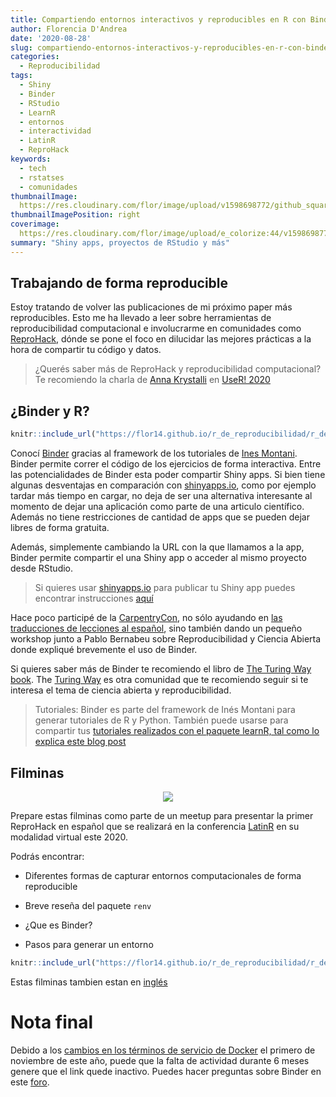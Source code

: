 ```yaml
---
title: Compartiendo entornos interactivos y reproducibles en R con Binder
author: Florencia D'Andrea
date: '2020-08-28'
slug: compartiendo-entornos-interactivos-y-reproducibles-en-r-con-binder.es-es
categories:
  - Reproducibilidad
tags:
  - Shiny
  - Binder
  - RStudio
  - LearnR
  - entornos
  - interactividad
  - LatinR
  - ReproHack
keywords:
  - tech
  - rstatses
  - comunidades
thumbnailImage: 
  https://res.cloudinary.com/flor/image/upload/v1598698772/github_squares_c9trzb.png
thumbnailImagePosition: right
coverimage:
  https://res.cloudinary.com/flor/image/upload/e_colorize:44/v1598698772/github_squares_c9trzb.png
summary: "Shiny apps, proyectos de RStudio y más"
---
```


## Trabajando de forma reproducible

Estoy tratando de volver las publicaciones de mi próximo paper más reproducibles. Esto me ha llevado a leer sobre herramientas de reproducibilidad computacional e involucrarme en comunidades como [ReproHack](https://twitter.com/ReproHack), dónde se pone el foco en dilucidar las mejores prácticas a la hora de compartir tu código y datos.

> ¿Querés saber más de ReproHack y reproducibilidad computacional? Te recomiendo la charla de [Anna Krystalli](https://twitter.com/annakrystalli) en [UseR! 2020](https://www.youtube.com/watch?v=KHMW8fV2NXo)

## ¿Binder y R?


```r
knitr::include_url("https://flor14.github.io/r_de_reproducibilidad/r_de_reproducibilidad.html#17")

```

Conocí [Binder](https://mybinder.readthedocs.io/en/latest/faq.html) gracias al framework de los tutoriales de [Ines Montani](https://github.com/ines/course-starter-r). Binder permite correr el código de los ejercicios de forma interactiva. Entre las potencialidades de Binder esta poder compartir Shiny apps. Si bien tiene algunas desventajas en comparación con [shinyapps.io](shinyapps.io), como por ejemplo tardar más tiempo en cargar, no deja de ser una alternativa interesante al momento de dejar una aplicación como parte de una articulo científico. Además no tiene restricciones de cantidad de apps que se pueden dejar libres de forma gratuita.

Además, simplemente cambiando la URL con la que llamamos a la app, Binder permite compartir el una Shiny app o acceder al mismo proyecto desde RStudio.

> Si quieres usar [shinyapps.io](shinyapps.io) para publicar tu Shiny app puedes encontrar instrucciones [aquí](https://shiny.rstudio.com/articles/shinyapps.html#:~:text=Shinyapps.io%20is%20a%20platform,such%20as%20the%20RStudio%20IDE)

Hace poco participé de la [CarpentryCon](https://carpentrycon.org/), no sólo ayudando en [las traducciones de lecciones al español](https://carpentries.org/blog/2020/08/Hablamos/), sino también dando un pequeño workshop junto a Pablo Bernabeu sobre Reproducibilidad y Ciencia Abierta donde expliqué brevemente el uso de Binder.

Si quieres saber más de Binder te recomiendo el libro de [The Turing Way book](https://the-turing-way.netlify.app/welcome). The [Turing Way](https://twitter.com/turingway) es otra comunidad que te recomiendo seguir si te interesa el tema de ciencia abierta y reproducibilidad.

> Tutoriales: Binder es parte del framework de Inés Montani para generar tutoriales de R y Python. También puede usarse para compartir tus [tutoriales realizados con el paquete learnR, tal como lo explica este blog post](https://syoh.org/learnr-tutorial/) 


## Filminas

<center>
![](https://res.cloudinary.com/flor/image/upload/c_scale,w_460/v1599145015/charlaR_con_R_3_paoy3a.png)
</center>

Prepare estas filminas como parte de un meetup para presentar la primer ReproHack en español que se realizará en la conferencia [LatinR](https://latin-r.com/) en su modalidad virtual este 2020.

Podrás encontrar:

* Diferentes formas de capturar entornos computacionales de forma reproducible

* Breve reseña del paquete `renv`

* ¿Que es Binder?

* Pasos para generar un entorno

```r
knitr::include_url("https://flor14.github.io/r_de_reproducibilidad/r_de_reproducibilidad.html#22")

```

Estas filminas tambien estan en [inglés](https://flor14.github.io/reproducibility_slides_en/binder_reproducible_environments.html#1)


# Nota final

Debido a los [cambios en los términos de servicio de Docker](https://www.docker.com/blog/scaling-docker-to-serve-millions-more-developers-network-egress/) el primero de noviembre de este año, puede que la falta de actividad durante 6 meses genere que el link quede inactivo.
Puedes hacer preguntas sobre Binder en este [foro](discourse.jupyter.org).
